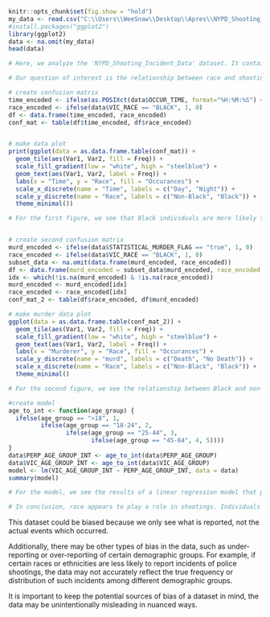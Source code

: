 ```{r}
knitr::opts_chunk$set(fig.show = "hold")
my_data <- read.csv("C:\\Users\\WeeSnaw\\Desktop\\Apres\\NYPD_Shooting_Incident_Data__Historic_.csv")
#install.packages("ggplot2")
library(ggplot2)
data <- na.omit(my_data)
head(data)

# Here, we analyze the 'NYPD_Shooting_Incident_Data' dataset. It contains basic numerical and categorical data involving information including the sex, race, and age of both perpetrators and victims.

# Our question of interest is the relationship between race and shootings, which we will primaraliy be analyzing via confusion matrices. This will allow us to do basic exploratory data analysis and seek to uncover deeper relationships within this dataset.

# create confusion matrix
time_encoded <- ifelse(as.POSIXct(data$OCCUR_TIME, format="%H:%M:%S") < as.POSIXct("16:00:00", format="%H:%M:%S"), 0, 1)
race_encoded <- ifelse(data$VIC_RACE == "BLACK", 1, 0)
df <- data.frame(time_encoded, race_encoded)
conf_mat <- table(df$time_encoded, df$race_encoded)


# make data plot
print(ggplot(data = as.data.frame.table(conf_mat)) +
  geom_tile(aes(Var1, Var2, fill = Freq)) +
  scale_fill_gradient(low = "white", high = "steelblue") +
  geom_text(aes(Var1, Var2, label = Freq)) +
  labs(x = "Time", y = "Race", fill = "Occurances") +
  scale_x_discrete(name = "Time", labels = c("Day", "Night")) +
  scale_y_discrete(name = "Race", labels = c("Non-Black", "Black")) +
  theme_minimal())

# For the first figure, we see that Black individuals are more likely than non-Black individuals to be victims of shootings. However, the split between day and night (defined as the break 16:00 hours) is not as significant. This could be an artifact of when reports are made, and it could also hint that whether it is day or night is not a significant factor within this dataset. 


# create second confusion matrix
murd_encoded <- ifelse(data$STATISTICAL_MURDER_FLAG == "true", 1, 0)
race_encoded <- ifelse(data$VIC_RACE == "BLACK", 1, 0)
subset_data <- na.omit(data.frame(murd_encoded, race_encoded))
df <- data.frame(murd_encoded = subset_data$murd_encoded, race_encoded = subset_data$race_encoded)
idx <- which(!is.na(murd_encoded) & !is.na(race_encoded))
murd_encoded <- murd_encoded[idx]
race_encoded <- race_encoded[idx]
conf_mat_2 <- table(df$race_encoded, df$murd_encoded)

# make murder data plot
ggplot(data = as.data.frame.table(conf_mat_2)) +
  geom_tile(aes(Var1, Var2, fill = Freq)) +
  scale_fill_gradient(low = "white", high = "steelblue") +
  geom_text(aes(Var1, Var2, label = Freq)) +
  labs(x = "Murderer", y = "Race", fill = "Occurances") +
  scale_y_discrete(name = "murd", labels = c("Death", "No Death")) +
  scale_x_discrete(name = "Race", labels = c("Non-Black", "Black")) +
  theme_minimal()

# For the second figure, we see the relationship between Black and non-Black individuals and whether or not they were statistically murdered. We see clear evidence of Black people being killed at a great rate as well as Black people having a higher probability of becoming statistically murdered if they are a victim of a shooting.

#create model
age_to_int <- function(age_group) {
  ifelse(age_group == ">18", 1,
         ifelse(age_group == "18-24", 2,
                ifelse(age_group == "25-44", 3,
                       ifelse(age_group == "45-64", 4, 5))))
}
data$PERP_AGE_GROUP_INT <- age_to_int(data$PERP_AGE_GROUP)
data$VIC_AGE_GROUP_INT <- age_to_int(data$VIC_AGE_GROUP)
model <- lm(VIC_AGE_GROUP_INT ~ PERP_AGE_GROUP_INT, data = data)
summary(model)

# For the model, we see the results of a linear regression model that predicts the victim's age group based on the perpetrator's age group. The coefficients estimate the average difference in the victim's age group for each one-unit increase in the perpetrator's age group.

# In conclusion, race appears to play a role in shootings. Individuals who are Black are much more satistically likely to be both victims of shootings and (statistically) die because of them. Age and the difference of day/night do not appear to be useful. More information and analysis would be needed to have a deeper understanding of the information at hand.

```

This dataset could be biased because we only see what is reported, not the actual events which occurred.

Additionally, there may be other types of bias in the data, such as under-reporting or over-reporting of certain demographic groups. For example, if certain races or ethnicities are less likely to report incidents of police shootings, the data may not accurately reflect the true frequency or distribution of such incidents among different demographic groups.

It is important to keep the potential sources of bias of a dataset in mind, the data may be unintentionally misleading in nuanced ways.
